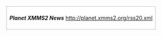 <div style="float: right; border: dotted 1px grey; text-align: left; padding:0.5em; background-color:#fff">
'''''Planet XMMS2 News'''''
<feed>http://planet.xmms2.org/rss20.xml</feed>
</div>